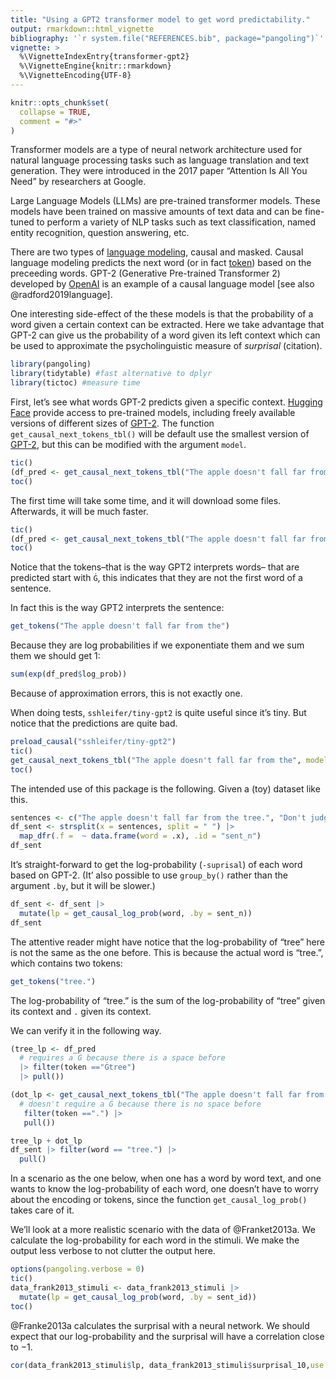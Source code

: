 ```yaml
---
title: "Using a GPT2 transformer model to get word predictability."
output: rmarkdown::html_vignette
bibliography: '`r system.file("REFERENCES.bib", package="pangoling")`'
vignette: >
  %\VignetteIndexEntry{transformer-gpt2}
  %\VignetteEngine{knitr::rmarkdown}
  %\VignetteEncoding{UTF-8}
---
```


```r
knitr::opts_chunk$set(
  collapse = TRUE,
  comment = "#>"
)
```

<!-- https://ropensci.org/blog/2019/12/08/precompute-vignettes/ -->

Transformer models are a type of neural network architecture used for natural language processing tasks such as language translation and text generation. They were introduced in the 2017 paper "Attention Is All You Need" by researchers at Google. 

Large Language Models (LLMs) are pre-trained transformer models. These models have been trained on massive amounts of text data and can be fine-tuned to perform a variety of NLP tasks such as text classification, named entity recognition, question answering, etc.

There are two types of [language modeling](https://huggingface.co/docs/transformers/tasks/language_modeling), causal and masked. Causal language modeling predicts the next word (or in fact [token]()) based on the preceeding words. GPT-2 (Generative Pre-trained Transformer 2) developed by [OpenAI](https://openai.com/) is an example of a causal language model [see also @radford2019language].

One interesting side-effect of the these models is that the probability of a word given a certain context can be extracted. Here we take advantage that GPT-2 can give us the probability of a word given its left context which can be used to approximate the psycholinguistic measure of *surprisal* (citation).



```r
library(pangoling)
library(tidytable) #fast alternative to dplyr
library(tictoc) #measure time
```

First, let's see what words GPT-2 predicts given a specific context. [Hugging Face](https://huggingface.co/) provide access to pre-trained models, including freely available versions of different sizes of  [GPT-2](https://huggingface.co/gpt2). The function `get_causal_next_tokens_tbl()` will be default use the smallest version of [GPT-2](https://huggingface.co/gpt2), but this can be modified with the argument `model`.


```r
tic()
(df_pred <- get_causal_next_tokens_tbl("The apple doesn't fall far from the"))
toc()
```

The first time will take some time, and it will download some files. Afterwards, it will be much faster.

```r
tic()
(df_pred <- get_causal_next_tokens_tbl("The apple doesn't fall far from the"))
toc()
```

Notice that the tokens--that is the way GPT2 interprets words-- that are predicted start with `Ġ`, this indicates that they are not the first word of a sentence.

In fact this is the way GPT2 interprets the sentence:

```r
get_tokens("The apple doesn't fall far from the")
```

Because they are log probabilities if we exponentiate them and we sum them we should get 1:

```r
sum(exp(df_pred$log_prob))
```

Because of approximation errors, this is not exactly one.


When doing tests, `sshleifer/tiny-gpt2` is quite useful since it's tiny. But notice that the predictions are quite bad.

```r
preload_causal("sshleifer/tiny-gpt2")
tic()
get_causal_next_tokens_tbl("The apple doesn't fall far from the", model = "sshleifer/tiny-gpt2")
toc()
```

The intended use of this package is the following. Given a (toy) dataset like this.

```r
sentences <- c("The apple doesn't fall far from the tree.", "Don't judge a book by its cover.")
df_sent <- strsplit(x = sentences, split = " ") |> 
  map_dfr(.f =  ~ data.frame(word = .x), .id = "sent_n")
df_sent
```

It's straight-forward to get the log-probability (`-suprisal`) of each word based on GPT-2. (It' also possible to use `group_by()` rather than the argument `.by`, but it will be slower.)

```r
df_sent <- df_sent |>
  mutate(lp = get_causal_log_prob(word, .by = sent_n))
df_sent
```

The attentive reader might have notice that the log-probability of "tree" here is not the same as the one before. This is because the actual word is "tree.", which contains two tokens:

```r
get_tokens("tree.")
```

The log-probability of "tree." is the sum of the log-probability of "tree" given its context and `.` given its context.

We can verify it in the following way.

```r
(tree_lp <- df_pred
  # requires a Ġ because there is a space before
  |> filter(token =="Ġtree")
  |> pull())

(dot_lp <- get_causal_next_tokens_tbl("The apple doesn't fall far from the tree") |>
  # doesn't require a Ġ because there is no space before
   filter(token ==".") |>
   pull())

tree_lp + dot_lp
df_sent |> filter(word == "tree.") |>
  pull()
```

In a scenario as the one below, when one has a word by word text, and one wants to know the log-probability of each word, one doesn't have to worry about the encoding or tokens, since the function `get_causal_log_prob()` takes care of it.


We'll look at a more realistic scenario with the data of @Franket2013a. We calculate the log-probability for each word in the stimuli. We make the output less verbose to not clutter the output here.

```r
options(pangoling.verbose = 0)
tic()
data_frank2013_stimuli <- data_frank2013_stimuli |>
  mutate(lp = get_causal_log_prob(word, .by = sent_id))
toc()
```

@Franke2013a calculates the surprisal with a neural network. We should expect that our log-probability and the surprisal will have a correlation close to $-1$.

```r
cor(data_frank2013_stimuli$lp, data_frank2013_stimuli$surprisal_10,use = "complete" )
```
